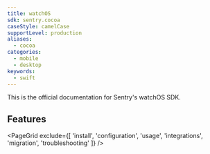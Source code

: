 ```yaml
---
title: watchOS
sdk: sentry.cocoa
caseStyle: camelCase
supportLevel: production
aliases:
  - cocoa
categories:
  - mobile
  - desktop
keywords:
  - swift
---
```


This is the official documentation for Sentry's watchOS SDK.

## Features

<PageGrid exclude={[
  'install',
  'configuration',
  'usage',
  'integrations',
  'migration',
  'troubleshooting'
]} />
